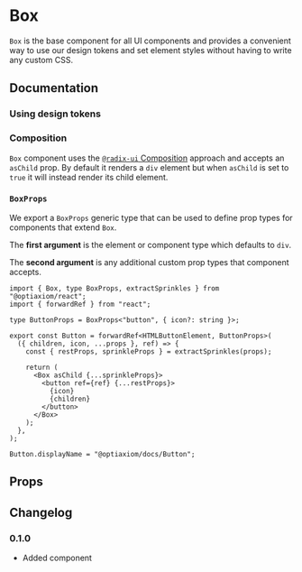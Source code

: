 
# Box

`Box` is the base component for all UI components and provides a convenient way to use our design tokens and set element styles without having to write any custom CSS.

## Documentation

### Using design tokens

<Demo component={Usage} />

### Composition

`Box` component uses the [`@radix-ui` Composition](https://www.radix-ui.com/primitives/docs/guides/composition) approach and accepts an `asChild` prop. By default it renders a `div` element but when `asChild` is set to `true` it will instead render its child element.

<Demo component={CompositionUsage} />

### `BoxProps`

We export a `BoxProps` generic type that can be used to define prop types for components that extend `Box`.

The **first argument** is the element or component type which defaults to `div`.

The **second argument** is any additional custom prop types that component accepts.

```tsx
import { Box, type BoxProps, extractSprinkles } from "@optiaxiom/react";
import { forwardRef } from "react";

type ButtonProps = BoxProps<"button", { icon?: string }>;

export const Button = forwardRef<HTMLButtonElement, ButtonProps>(
  ({ children, icon, ...props }, ref) => {
    const { restProps, sprinkleProps } = extractSprinkles(props);

    return (
      <Box asChild {...sprinkleProps}>
        <button ref={ref} {...restProps}>
          {icon}
          {children}
        </button>
      </Box>
    );
  },
);

Button.displayName = "@optiaxiom/docs/Button";
```

## Props

<PropsTable component={Box} />

## Changelog

### 0.1.0

- Added component
